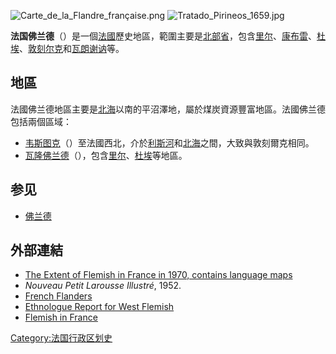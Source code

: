 {{noteTA
|G1 = 法国地名
}}
{{no footnotes|time=2014-08-02T16:41:32+00:00}}
[[File:Carte_de_la_Flandre_française.png|thumb]]
[[Image:Tratado_Pirineos_1659.jpg|thumb]]

'''法国佛兰德'''（{{lang-fr|La Flandre française}}）是一個[[法國|法國]]歷史地區，範圍主要是[[北部省_(法国)|北部省]]，包含[[里尔|里尔]]、[[康布雷|康布雷]]、[[杜埃|杜埃]]、[[敦刻尔克|敦刻尔克]]和[[瓦朗谢讷|瓦朗谢讷]]等。

==地區==
法國佛兰德地區主要是[[北海_(大西洋)|北海]]以南的平沼澤地，屬於煤炭資源豐富地區。法國佛兰德包括兩個區域：

* [[韦斯图克|韦斯图克]]（{{lang-fr|Westhoek}}）至法國西北，介於[[利斯河|利斯河]]和[[北海_(大西洋)|北海]]之間，大致與敦刻爾克相同。
* [[瓦隆佛兰德|瓦隆佛兰德]]（{{lang-fr|Flandre wallonne}}），包含[[里尔|里尔]]、[[杜埃|杜埃]]等地區。

==参见==
*[[佛兰德|佛兰德]]

==外部連結==
{{Commonscat|French Flanders|法國佛兰德地區}}
*[http://home.scarlet.be/~tpm09245/lang/lg/fra/oe1.htm The Extent of Flemish in France in 1970, contains language maps] {{Wayback|url=http://home.scarlet.be/~tpm09245/lang/lg/fra/oe1.htm |date=20070929134628 }}
*''Nouveau Petit Larousse Illustré'', 1952.
*[https://web.archive.org/web/20070420173218/http://home.online.no/~vlaenen/flemish_questions/quste10.html French Flanders]
*[http://www.ethnologue.com/show_language.asp?code=vls Ethnologue Report for West Flemish] {{Wayback|url=http://www.ethnologue.com/show_language.asp?code=vls |date=20130117044929 }}
*[http://www.uoc.edu/euromosaic/web/document/neerlandes/an/i1/i1.html Flemish in France] {{Wayback|url=http://www.uoc.edu/euromosaic/web/document/neerlandes/an/i1/i1.html |date=20020627114548 }}
[[Category:法国行政区划史|Category:法国行政区划史]]